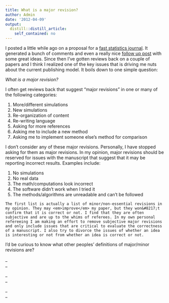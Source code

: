 ```yaml
---
title: What is a major revision?
author: Admin
date: '2012-04-09'
output:
  distill::distill_article:
    self_contained: no
---
```


I posted a little while ago on a proposal for a <a href="http://simplystatistics.tumblr.com/post/19289280474/a-proposal-for-a-really-fast-statistics-journal" target="_blank">fast statistics journal</a>. It generated a bunch of comments and even a really nice <a href="http://yihui.name/en/2012/03/a-really-fast-statistics-journal/" target="_blank">follow up post</a> with some great ideas. Since then I&#8217;ve gotten reviews back on a couple of papers and I think I realized one of the key issues that is driving me nuts about the current publishing model. It boils down to one simple question: 

_What is a major revision? _

I often get reviews back that suggest &#8220;major revisions&#8221; in one or many of the following categories:

  1. More/different simulations
  2. New simulations
  3. Re-organization of content
  4. Re-writing language
  5. Asking for more references
  6. Asking me to include a new method
  7. Asking me to implement someone else&#8217;s method for comparison

<div>
  I don&#8217;t consider any of these major revisions. Personally, I have stopped asking for them as major revisions. In my opinion, major revisions should be reserved for issues with the manuscript that suggest that it may be reporting incorrect results. Examples include:
</div>

<div>
  <ol>
    <li>
      No simulations
    </li>
    <li>
      No real data
    </li>
    <li>
      The math/computations look incorrect
    </li>
    <li>
      The software didn&#8217;t work when I tried it
    </li>
    <li>
      The methods/algorithms are unreadable and can&#8217;t be followed
    </li>
  </ol>
  
  <div>
    The first list is actually a list of minor/non-essential revisions in my opinion. They may <em>improve</em> my paper, but they won&#8217;t confirm that it is correct or not. I find that they are often subjective and are up to the whims of referees. In my own personal refereeing I am making an effort to remove subjective major revisions and only include issues that are critical to evaluate the correctness of a manuscript. I also try to divorce the issues of whether an idea is interesting or not from whether an idea is correct or not. 
  </div>
</div>

<div>
</div>

<div>
  I&#8217;d be curious to know what other peoples&#8217; definitions of major/minor revisions are?
</div>

_  
_ 

_  
_ 

_  
_
